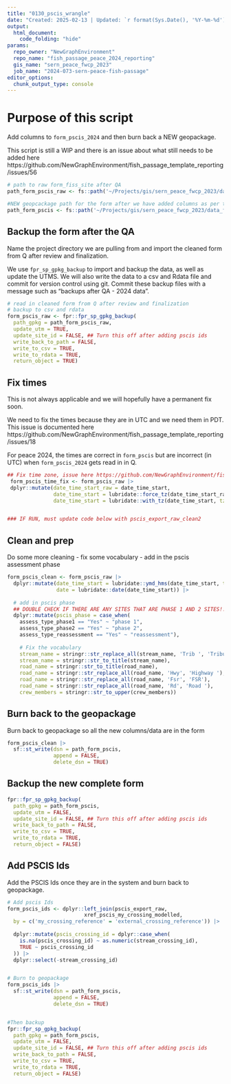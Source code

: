 ```yaml
---
title: "0130_pscis_wrangle"
date: "Created: 2025-02-13 | Updated: `r format(Sys.Date(), '%Y-%m-%d')`"
output: 
  html_document:
    code_folding: "hide"
params:
  repo_owner: "NewGraphEnvironment"
  repo_name: "fish_passage_peace_2024_reporting"
  gis_name: "sern_peace_fwcp_2023"
  job_name: "2024-073-sern-peace-fish-passage"
editor_options: 
  chunk_output_type: console
---
```



# Purpose of this script

Add columns to `form_pscis_2024` and then burn back a NEW geopackage.

This script is still a WIP and there is an issue about what still needs to be added here https://github.com/NewGraphEnvironment/fish_passage_template_reporting/issues/56


```r
# path to raw form_fiss_site after QA
path_form_pscis_raw <- fs::path('~/Projects/gis/sern_peace_fwcp_2023/data_field/2024/form_pscis_2024_raw.gpkg')

#NEW geopcackage path for the form after we have added columns as per this script
path_form_pscis <- fs::path('~/Projects/gis/sern_peace_fwcp_2023/data_field/2024/form_pscis_2024.gpkg')
```



## Backup the form after the QA

Name the project directory we are pulling from and import the cleaned form from Q after review and finalization.

We use `fpr_sp_gpkg_backup` to import and backup the data, as well as update the UTMS. We will also write the data to a csv and Rdata file and commit for version control using git. Commit these backup files with a message such as "backups after QA - 2024 data".


```r

# read in cleaned form from Q after review and finalization
# backup to csv and rdata
form_pscis_raw <- fpr::fpr_sp_gpkg_backup(
  path_gpkg = path_form_pscis_raw,
  update_utm = TRUE,
  update_site_id = FALSE, ## Turn this off after adding pscis ids
  write_back_to_path = FALSE,
  write_to_csv = TRUE,
  write_to_rdata = TRUE,
  return_object = TRUE)
```


## Fix times

This is not always applicable and we will hopefully have a permanent fix soon.

We need to fix the times because they are in UTC and we need them in PDT. This issue is documented here https://github.com/NewGraphEnvironment/fish_passage_template_reporting/issues/18

For peace 2024, the times are correct in `form_pscis` but are incorrect (in UTC) when `form_pscis_2024` gets read in in Q.


```r

## Fix time zone, issue here https://github.com/NewGraphEnvironment/fish_passage_template_reporting/issues/18
 form_pscis_time_fix <- form_pscis_raw |>
 dplyr::mutate(date_time_start_raw = date_time_start,
               date_time_start = lubridate::force_tz(date_time_start_raw, tzone = "America/Vancouver"),
               date_time_start = lubridate::with_tz(date_time_start, tzone = "UTC"))


### IF RUN, must update code below with pscis_export_raw_clean2

```


## Clean and prep

Do some more cleaning
- fix some vocabulary
- add in the pscis assessment phase

```r

form_pscis_clean <- form_pscis_raw |>
  dplyr::mutate(date_time_start = lubridate::ymd_hms(date_time_start, tz = "America/Vancouver"),
                date = lubridate::date(date_time_start)) |>
  
  # add in pscis phase
  ## DOUBLE CHECK IF THERE ARE ANY SITES THAT ARE PHASE 1 AND 2 SITES!!! FIRST TIME HAB CON SITES
  dplyr::mutate(pscis_phase = case_when(
    assess_type_phase1 == "Yes" ~ "phase 1",
    assess_type_phase2 == "Yes" ~ "phase 2",
    assess_type_reassessment == "Yes" ~ "reassessment"),
    
    # Fix the vocabulary
    stream_name = stringr::str_replace_all(stream_name, 'Trib ', 'Tributary '),
    stream_name = stringr::str_to_title(stream_name),
    road_name = stringr::str_to_title(road_name),
    road_name = stringr::str_replace_all(road_name, 'Hwy', 'Highway '),
    road_name = stringr::str_replace_all(road_name, 'Fsr', 'FSR'),
    road_name = stringr::str_replace_all(road_name, 'Rd', 'Road '),
    crew_members = stringr::str_to_upper(crew_members))

```

## Burn back to the geopackage
Burn back to geopackage so all the new columns/data are in the form

```r
form_pscis_clean |> 
  sf::st_write(dsn = path_form_pscis,
               append = FALSE,
               delete_dsn = TRUE)

```


## Backup the new complete form 

```r

fpr::fpr_sp_gpkg_backup(
  path_gpkg = path_form_pscis,
  update_utm = FALSE,
  update_site_id = FALSE, ## Turn this off after adding pscis ids
  write_back_to_path = FALSE,
  write_to_csv = TRUE,
  write_to_rdata = TRUE,
  return_object = FALSE)
```




## Add PSCIS Ids

Add the PSCIS Ids once they are in the system and burn back to geopackage.

```r

# Add pscis Ids
form_pscis_ids <- dplyr::left_join(pscis_export_raw,
                         xref_pscis_my_crossing_modelled,
  by = c('my_crossing_reference' = 'external_crossing_reference')) |>
  
  dplyr::mutate(pscis_crossing_id = dplyr::case_when(
    is.na(pscis_crossing_id) ~ as.numeric(stream_crossing_id),
    TRUE ~ pscis_crossing_id
  )) |> 
  dplyr::select(-stream_crossing_id)


# Burn to geopackage
form_pscis_ids |> 
  sf::st_write(dsn = path_form_pscis,
               append = FALSE,
               delete_dsn = TRUE)


#Then backup
fpr::fpr_sp_gpkg_backup(
  path_gpkg = path_form_pscis,
  update_utm = FALSE,
  update_site_id = FALSE, ## Turn this off after adding pscis ids
  write_back_to_path = FALSE,
  write_to_csv = TRUE,
  write_to_rdata = TRUE,
  return_object = FALSE)
```

